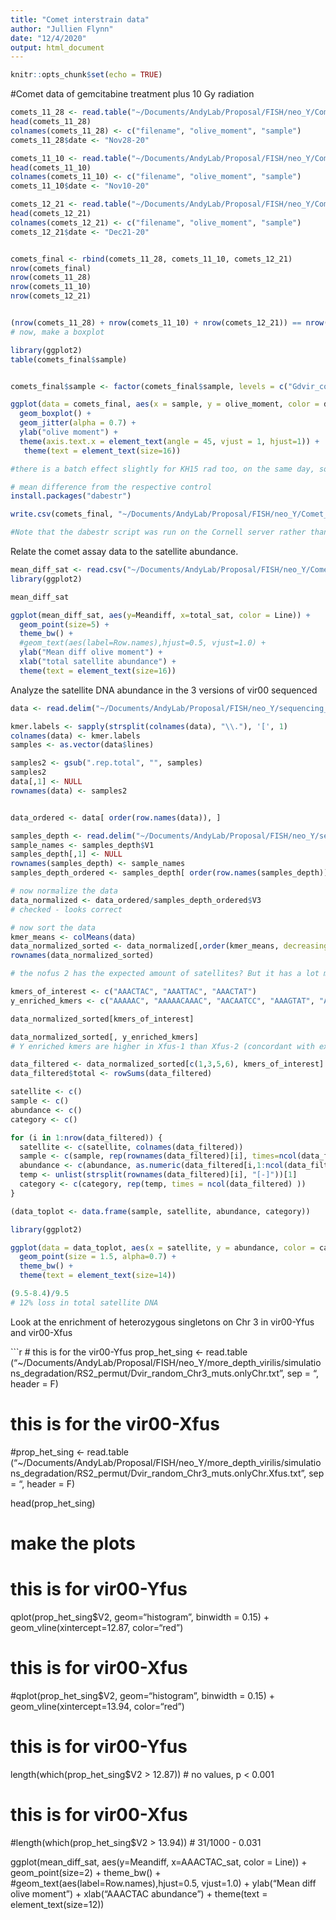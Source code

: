```yaml
---
title: "Comet interstrain data"
author: "Jullien Flynn"
date: "12/4/2020"
output: html_document
---
```


```r
knitr::opts_chunk$set(echo = TRUE)
```

#Comet data of gemcitabine treatment plus 10 Gy radiation

```r

comets_11_28 <- read.table("~/Documents/AndyLab/Proposal/FISH/neo_Y/Comet_assay/comets_11-28_filtered_sorted_edit.format.txt", sep = "\t")
head(comets_11_28)
colnames(comets_11_28) <- c("filename", "olive_moment", "sample")
comets_11_28$date <- "Nov28-20"

comets_11_10 <- read.table("~/Documents/AndyLab/Proposal/FISH/neo_Y/Comet_assay/filter_11-10/comets_11-10_format.txt", sep = "\t")
head(comets_11_10)
colnames(comets_11_10) <- c("filename", "olive_moment", "sample")
comets_11_10$date <- "Nov10-20"

comets_12_21 <- read.table("~/Documents/AndyLab/Proposal/FISH/neo_Y/Comet_assay/comets_12-21.KH_filtered_sorted.format.txt", sep = "\t")
head(comets_12_21)
colnames(comets_12_21) <- c("filename", "olive_moment", "sample")
comets_12_21$date <- "Dec21-20"


comets_final <- rbind(comets_11_28, comets_11_10, comets_12_21)
nrow(comets_final)
nrow(comets_11_28)
nrow(comets_11_10)
nrow(comets_12_21)


(nrow(comets_11_28) + nrow(comets_11_10) + nrow(comets_12_21)) == nrow(comets_final)
# now, make a boxplot

library(ggplot2)
table(comets_final$sample)


comets_final$sample <- factor(comets_final$sample, levels = c("Gdvir_con", "Gdvir_rad", "vir00_con", "vir00_rad", "KH15_con", "KH15_rad", "vir8_con", "vir8_rad", "vir9_con", "vir9_rad", "vir48_con", "vir48_rad", "vir85_con", "vir85_rad"))

ggplot(data = comets_final, aes(x = sample, y = olive_moment, color = date)) + 
  geom_boxplot() +
  geom_jitter(alpha = 0.7) +
  ylab("olive moment") +
  theme(axis.text.x = element_text(angle = 45, vjust = 1, hjust=1)) +
   theme(text = element_text(size=16))

#there is a batch effect slightly for KH15 rad too, on the same day, so they are equal.

# mean difference from the respective control
install.packages("dabestr")

write.csv(comets_final, "~/Documents/AndyLab/Proposal/FISH/neo_Y/Comet_assay/comets_finalmod_jan29-21_wdates.csv", quote = F, row.names = F)

#Note that the dabestr script was run on the Cornell server rather than my Mac because of incompatibility with my old R version..

```
Relate the comet assay data to the satellite abundance.  

```r

mean_diff_sat <- read.csv("~/Documents/AndyLab/Proposal/FISH/neo_Y/Comet_assay/meandiff_satamount_Jan29-21.csv", header = T)
library(ggplot2)

mean_diff_sat

ggplot(mean_diff_sat, aes(y=Meandiff, x=total_sat, color = Line)) +
  geom_point(size=5) + 
  theme_bw() +
  #geom_text(aes(label=Row.names),hjust=0.5, vjust=1.0) +
  ylab("Mean diff olive moment") +
  xlab("total satellite abundance") +
  theme(text = element_text(size=16))

```
Analyze the satellite DNA abundance in the 3 versions of vir00 sequenced  

```r

data <- read.delim("~/Documents/AndyLab/Proposal/FISH/neo_Y/sequencing_Feb-21/vir00_3versions.rep.compiled")

kmer.labels <- sapply(strsplit(colnames(data), "\\."), '[', 1)
colnames(data) <- kmer.labels
samples <- as.vector(data$lines)

samples2 <- gsub(".rep.total", "", samples)
samples2
data[,1] <- NULL
rownames(data) <- samples2


data_ordered <- data[ order(row.names(data)), ]

samples_depth <- read.delim("~/Documents/AndyLab/Proposal/FISH/neo_Y/sequencing_Feb-21/vir00_read.depth", header = F)
sample_names <- samples_depth$V1
samples_depth[,1] <- NULL
rownames(samples_depth) <- sample_names
samples_depth_ordered <- samples_depth[ order(row.names(samples_depth)), ]

# now normalize the data
data_normalized <- data_ordered/samples_depth_ordered$V3
# checked - looks correct

# now sort the data
kmer_means <- colMeans(data)
data_normalized_sorted <- data_normalized[,order(kmer_means, decreasing=T)]
rownames(data_normalized_sorted)

# the nofus 2 has the expected amount of satellites? But it has a lot more

kmers_of_interest <- c("AAACTAC", "AAATTAC", "AAACTAT")
y_enriched_kmers <- c("AAAAAC", "AAAAACAAAC", "AACAATCC", "AAAGTAT", "AAATCAAC", "AAACAT", "AAACTAG", "AAATCAT", "AATCAATT", "AATAATAG", "AATAGATT", "ACAG", "AAAC", "AACTATT")

data_normalized_sorted[kmers_of_interest]

data_normalized_sorted[, y_enriched_kmers] 
# Y enriched kmers are higher in Xfus-1 than Xfus-2 (concordant with extra Y chromosomes here). In Nofus-2, some kmers are 10x higher than the others. Conclusion: Xfus-1 has higher Y chrom dosage - don't use it to quantify satellites. We can also see this with read depth mapping to each chromosome. Something went wrong with the Nofus-2 library prep, we could see from the traces.

data_filtered <- data_normalized_sorted[c(1,3,5,6), kmers_of_interest]
data_filtered$total <- rowSums(data_filtered)

satellite <- c()
sample <- c()
abundance <- c()
category <- c()

for (i in 1:nrow(data_filtered)) {
  satellite <- c(satellite, colnames(data_filtered))
  sample <- c(sample, rep(rownames(data_filtered)[i], times=ncol(data_filtered)))
  abundance <- c(abundance, as.numeric(data_filtered[i,1:ncol(data_filtered)]*7))
  temp <- unlist(strsplit(rownames(data_filtered)[i], "[-]"))[1]
  category <- c(category, rep(temp, times = ncol(data_filtered) ))
} 

(data_toplot <- data.frame(sample, satellite, abundance, category))

library(ggplot2)

ggplot(data = data_toplot, aes(x = satellite, y = abundance, color = category)) + 
  geom_point(size = 1.5, alpha=0.7) +
  theme_bw() +
  theme(text = element_text(size=14))

(9.5-8.4)/9.5
# 12% loss in total satellite DNA


```
Look at the enrichment of heterozygous singletons on Chr 3 in vir00-Yfus and vir00-Xfus  

```r

# this is for the vir00-Yfus
prop_het_sing <- read.table ("~/Documents/AndyLab/Proposal/FISH/neo_Y/more_depth_virilis/simulations_degradation/RS2_permut/Dvir_random_Chr3_muts.onlyChr.txt", sep = "\t", header = F)

# this is for the vir00-Xfus
#prop_het_sing <- read.table ("~/Documents/AndyLab/Proposal/FISH/neo_Y/more_depth_virilis/simulations_degradation/RS2_permut/Dvir_random_Chr3_muts.onlyChr.Xfus.txt", sep = "\t", header = F)

head(prop_het_sing)

# make the plots

# this is for vir00-Yfus
qplot(prop_het_sing$V2, geom="histogram", binwidth = 0.15) + geom_vline(xintercept=12.87, color="red")

# this is for vir00-Xfus
#qplot(prop_het_sing$V2, geom="histogram", binwidth = 0.15) + geom_vline(xintercept=13.94, color="red")

# this is for vir00-Yfus
length(which(prop_het_sing$V2 > 12.87)) # no values, p < 0.001

# this is for vir00-Xfus
#length(which(prop_het_sing$V2 > 13.94)) # 31/1000 - 0.031


ggplot(mean_diff_sat, aes(y=Meandiff, x=AAACTAC_sat, color = Line)) +
  geom_point(size=2) + 
  theme_bw() +
  #geom_text(aes(label=Row.names),hjust=0.5, vjust=1.0) +
  ylab("Mean diff olive moment") +
  xlab("AAACTAC abundance") +
  theme(text = element_text(size=12))